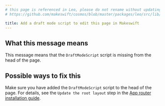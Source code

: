 ```yaml
---
# this page is referenced in Leo, please do not rename without updating the reference in:
# https://github.com/makeswift/cosmos/blob/master/packages/leo/src/lib/docs.ts

title: Add a draft mode script to edit this page in Makeswift
---
```


## What this message means

This message means that the `DraftModeScript` script is missing from the head of the page.

## Possible ways to fix this

Make sure you have added the `DraftModeScript` script to the head of the page. For details,
see the `Update the root layout` step in the [App router installation guide](/developer/app-router/installation).
